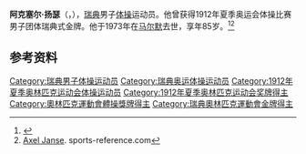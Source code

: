 {{NoteTA|G1=Sports}}
'''阿克塞尔·扬瑟'''（{{lang-sv|Axel Janse}}，{{bd|1888年|3月18日|1973年|8月18日}}），[[瑞典|瑞典]]男子[[体操|体操]]运动员。他曾获得1912年夏季奥运会体操比赛男子团体瑞典式金牌。他于1973年在[[马尔默|马尔默]]去世，享年85岁。<ref>{{Cite web|title=Axel JANSE|url=https://www.olympic.org/axel-janse|accessdate=2021-03-21|work=International Olympic Committee|archive-date=2017-11-16|archive-url=https://web.archive.org/web/20171116191944/https://www.olympic.org/Axel-Janse|dead-url=no}}</ref><ref name=sr>[https://web.archive.org/web/20200417205109/https://www.sports-reference.com/olympics/athletes/ja/axel-janse-1.html Axel Janse]. sports-reference.com</ref>

== 参考资料 ==
{{reflist}}

{{Authority control}}
{{DEFAULTSORT:Janse, Axel}}
[[Category:瑞典男子体操运动员|Category:瑞典男子体操运动员]]
[[Category:瑞典奥运体操运动员|Category:瑞典奥运体操运动员]]
[[Category:1912年夏季奥林匹克运动会体操运动员|Category:1912年夏季奥林匹克运动会体操运动员]]
[[Category:1912年夏季奥林匹克运动会奖牌得主|Category:1912年夏季奥林匹克运动会奖牌得主]]
[[Category:奧林匹克運動會體操獎牌得主|Category:奧林匹克運動會體操獎牌得主]]
[[Category:瑞典奧林匹克運動會金牌得主|Category:瑞典奧林匹克運動會金牌得主]]